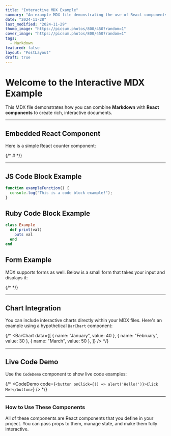 ```yaml
---
title: "Interactive MDX Example"
summary: "An example MDX file demonstrating the use of React components."
date: "2024-11-28"
last_modified: "2024-11-29"
thumb_image: "https://picsum.photos/800/450?random=1"
cover_image: "https://picsum.photos/800/450?random=1"
tags:
  - Markdown
featured: false
layout: "PostLayout"
draft: true
---
```


# Welcome to the Interactive MDX Example

This MDX file demonstrates how you can combine **Markdown** with **React components** to create rich, interactive documents.

---

## Embedded React Component

Here is a simple React counter component:

{/* # <Counter /> */}

---

## JS Code Block Example

```javascript
function exampleFunction() {
  console.log("This is a code block example!");
}
```

## Ruby Code Block Example

```ruby
class Example
  def print(val)
    puts val
  end
end
```

## Form Example

MDX supports forms as well. Below is a small form that takes your input and displays it:

{/* <FormExample /> */}

---

## Chart Integration

You can include interactive charts directly within your MDX files. Here's an example using a hypothetical `BarChart` component:

{/* <BarChart
  data={[
    { name: "January", value: 40 },
    { name: "February", value: 30 },
    { name: "March", value: 50 },
  ]}
/> */}

---

## Live Code Demo

Use the `CodeDemo` component to show live code examples:

{/* <CodeDemo code={`<button onClick={() => alert('Hello!')}>Click Me!</button>`} /> */}

---

### How to Use These Components

All of these components are React components that you define in your project. You can pass props to them, manage state, and make them fully interactive.